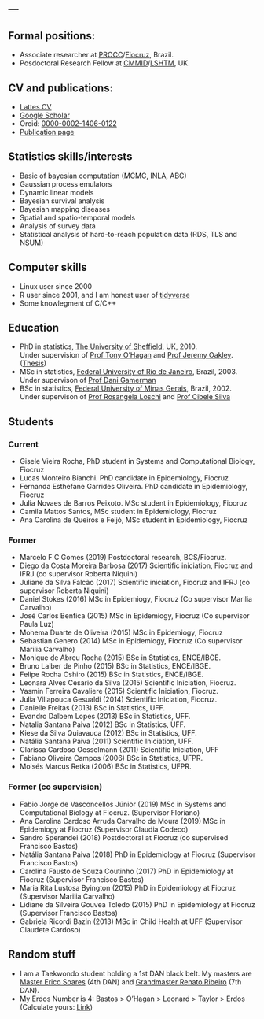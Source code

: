 ---
---

## Formal positions:

  - Associate researcher at [PROCC](http://www.procc.fiocruz.br)/[Fiocruz](http://www.fiocruz.br), Brazil.
  - Posdoctoral Research Fellow at [CMMID](https://www.lshtm.ac.uk/research/centres/centre-mathematical-modelling-infectious-diseases)/[LSHTM](https://www.lshtm.ac.uk/), UK.


## CV and publications:

  - [Lattes CV](http://lattes.cnpq.br/5241799121437269)
  - [Google Scholar](http://scholar.google.com.au/citations?user=9e3_tSsAAAAJ&hl=en)
  - Orcid: [0000-0002-1406-0122](https://orcid.org/0000-0002-1406-0122)
  - [Publication page](publications.html)


## Statistics skills/interests

  - Basic of bayesian computation (MCMC, INLA, ABC)
  - Gaussian process emulators
  - Dynamic linear models
  - Bayesian survival analysis
  - Bayesian mapping diseases
  - Spatial and spatio-temporal models
  - Analysis of survey data
  - Statistical analysis of hard-to-reach population data (RDS, TLS and NSUM)

## Computer skills

  - Linux user since 2000
  - R user since 2001, and I am honest user of [tidyverse](https://www.tidyverse.org/)
  - Some knowlegment of C/C++



## Education

- PhD in statistics, [The University of Sheffield](https://www.sheffield.ac.uk/maths), UK, 2010. <BR> Under supervision of [Prof Tony O'Hagan](http://tonyohagan.co.uk/) and [Prof Jeremy Oakley](http://www.jeremy-oakley.staff.shef.ac.uk/). ([Thesis](http://etheses.whiterose.ac.uk/963/))
- MSc in statistics, [Federal University of Rio de Janeiro](http://www.dme.ufrj.br), Brazil, 2003. <br> Under supervison of [Prof Dani Gamerman]()
- BSc in statistics, [Federal University of Minas Gerais](http://www.est.ufmg.br), Brazil, 2002. <br> Under supervison of [Prof Rosangela Loschi](http://www.est.ufmg.br/~loschi) and [Prof Cibele Silva](http://www.pgest.unb.br/docentes)


## Students

### Current 

  - Gisele Vieira Rocha, PhD student in Systems and Computational Biology, Fiocruz
  - Lucas Monteiro Bianchi. PhD candidate in Epidemiology, Fiocruz
  - Fernanda Esthefane Garrides Oliveira. PhD candidate in Epidemiology, Fiocruz
  - Julia Novaes de Barros Peixoto. MSc student in Epidemiology, Fiocruz
  - Camila Mattos Santos, MSc student in Epidemiology, Fiocruz
  - Ana Carolina de Queirós e Feijó, MSc student in Epidemiology, Fiocruz


### Former 

  - Marcelo F C Gomes (2019) Postdoctoral research,  BCS/Fiocruz.
  - Diego da Costa Moreira Barbosa (2017) Scientific iniciation, Fiocruz and IFRJ (co supervisor Roberta Niquini)
  - Juliane da Silva Falcão (2017) Scientific iniciation, Fiocruz and IFRJ (co supervisor Roberta Niquini)
  - Daniel Stokes (2016) MSc in Epidemiogy, Fiocruz (Co supervisor Marilia Carvalho)
  - José Carlos Benfica (2015) MSc in Epidemiogy, Fiocruz (Co supervisor Paula Luz)
  - Mohema Duarte de Oliveira (2015) MSc in Epidemiogy, Fiocruz
  - Sebastian Genero (2014) MSc in Epidemiogy, Fiocruz (Co supervisor Marilia Carvalho)
  - Monique de Abreu Rocha (2015) BSc in Statistics, ENCE/IBGE.
  - Bruno Laiber de Pinho (2015) BSc in Statistics, ENCE/IBGE.
  - Felipe Rocha Oshiro (2015) BSc in Statistics, ENCE/IBGE.
  - Leonara Alves Cesario da Silva (2015) Scientific Iniciation, Fiocruz.
  - Yasmin Ferreira Cavaliere (2015) Scientific Iniciation, Fiocruz.
  - Julia Villapouca Gesualdi (2014) Scientific Iniciation, Fiocruz.
  - Danielle Freitas (2013) BSc in Statistics, UFF.
  - Evandro Dalbem Lopes (2013) BSc in Statistics, UFF.
  - Natalia Santana Paiva (2012) BSc in Statistics, UFF.
  - Kiese da Silva Quiavauca (2012) BSc in Statistics, UFF.
  - Natália Santana Paiva	(2011) Scientific Iniciation, UFF.
  - Clarissa Cardoso Oesselmann (2011) Scientific Iniciation, UFF
  - Fabiano Oliveira Campos (2006) BSc in Statistics, UFPR.
  - Moisés Marcus Retka (2006) BSc in Statistics, UFPR.
  
  
### Former (co supervision)

  - Fabio Jorge de Vasconcellos Júnior (2019) MSc in Systems and Computational Biology at Fiocruz. (Supervisor Floriano)
  - Ana Carolina Cardoso Arruda Carvalho de Moura (2019) MSc in Epidemiogy at Fiocruz (Supervisor Claudia Codeco)
  - Sandro Sperandei (2018) Postdoctoral at Fiocruz (co supervised Francisco Bastos)
  - Natália Santana Paiva (2018) PhD in Epidemiology at Fiocruz (Supervisor Francisco Bastos)
  - Carolina Fausto de Souza Coutinho (2017) PhD in Epidemiology at Fiocruz (Supervisor Francisco Bastos)
  - Maria Rita Lustosa Byington (2015) PhD in Epidemiology at Fiocruz (Supervisor Marilia Carvalho)
  - Lidiane da Silveira Gouvea Toledo (2015) PhD in Epidemiology at Fiocruz (Supervisor Francisco Bastos)
  - Gabriela Ricordi Bazin (2013) MSc in Child Health at UFF (Supervisor Claudete Cardoso)




## Random stuff

- I am a Taekwondo student holding a 1st DAN black belt. My masters are [Master Erico Soares](http://soaresteam.com.br) (4th DAN) and [Grandmaster Renato Ribeiro](https://www.kimtkd.com.br/) (7th DAN).
- My Erdos Number is 4: Bastos > O'Hagan > Leonard > Taylor > Erdos <br>
(Calculate yours: [Link](https://mathscinet.ams.org/mathscinet/freeTools.html?version=2))
